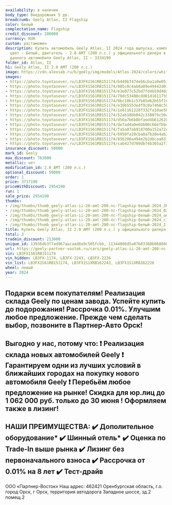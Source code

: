 ```yaml
---
availability: в наличии
body_type: Внедорожник 5 дв.
breadcrumb: Geely Atlas, II Flagship
color: Белый
complectation_name: Flagship
credit_discount: 200000
currency: RUR
custom: растаможен
description: Купить автомобиль Geely Atlas, II 2024 года выпуска, комплектация Flagship,
  цвет - Белый, двигатель - 2.0 AMT (200 л.с.) у официального дилера в г. Орск. Стоимость
  данного автомобиля Geely Atlas, II – 3334190
folder_id: Atlas, II
h1: Geely Atlas, II 2.0 AMT (200 л.с.)
image: https://cdn.alexsab.ru/b/geely/img/models/Atlas-2024/colors/white.webp
images:
- https://photo.toyotasever.ru/LB3FX1S61RB151174/b449b7474eb6cba1a9e051b57ae367f1.jpg
- https://photo.toyotasever.ru/LB3FX1S61RB151174/885c0c4ab8a89e49442d014acc102ef2.jpg
- https://photo.toyotasever.ru/LB3FX1S61RB151174/e3e077c52bd7fd4b59d48a32022aedb6.jpg
- https://photo.toyotasever.ru/LB3FX1S61RB151174/70dc53480cdd81d161175912365c1766.jpg
- https://photo.toyotasever.ru/LB3FX1S61RB151174/0bc10b1c57b85d62b55f1d792331fbe6.jpg
- https://photo.toyotasever.ru/LB3FX1S61RB151174/e39b5553e4f9c0a7468c58ef76a7c523.jpg
- https://photo.toyotasever.ru/LB3FX1S61RB151174/1e81161220f332fa10ae5b91022ac024.jpg
- https://photo.toyotasever.ru/LB3FX1S61RB151174/52ab18bb842c338079c56d47b8276472.jpg
- https://photo.toyotasever.ru/LB3FX1S61RB151174/d56a7b6b8bfaed4b6126289615d8032e.jpg
- https://photo.toyotasever.ru/LB3FX1S61RB151174/de7ad4a0e6bb00c66efbbe6b0444fd17.jpg
- https://photo.toyotasever.ru/LB3FX1S61RB151174/fa5a07ab918700a152a72c75a7b8c7fd.jpg
- https://photo.toyotasever.ru/LB3FX1S61RB151174/6950fa20cba8a7b20e4ab2bc0fab5b8e.jpg
- https://photo.toyotasever.ru/LB3FX1S61RB151174/856206a494e2b2dbcea83195a0028c17.jpg
- https://photo.toyotasever.ru/LB3FX1S61RB151174/cab427d789dbf4b365a2f3f892960bd2.jpg
insurance_discount: 50000
mark_id: Geely
max_discount: 763000
metallic: нет
modification_id: 2.0 AMT (200 л.с.)
optional_discount: 50000
order: 1
price: 3717190
priceWithDiscount: 2954190
run: 1
sale_price: 2954190
thumbs:
- /img/thumbs/thumb_geely-atlas-ii-20-amt-200-лс-flagship-белый-2024_367f1_0.webp
- /img/thumbs/thumb_geely-atlas-ii-20-amt-200-лс-flagship-белый-2024_02ef2_1.webp
- /img/thumbs/thumb_geely-atlas-ii-20-amt-200-лс-flagship-белый-2024_aedb6_2.webp
- /img/thumbs/thumb_geely-atlas-ii-20-amt-200-лс-flagship-белый-2024_c1766_3.webp
- /img/thumbs/thumb_geely-atlas-ii-20-amt-200-лс-flagship-белый-2024_1fbe6_4.webp
title: Купить Geely Atlas, II 2.0 AMT (200 л.с.) у официального дилера в Орске
total: 3
tradein_discount: 213000
unique_id: 13936db3f7ad967aacaad8a9c505fcbb, 11344096d5a07b83388b9680806ce71f, 305a16858722e1041f7ff5b8bdda783c
url: https://geely-partner-vostok.ru/cars/geely-atlas-ii-20-amt-200-лс-flagship-белый-2024/
vin: LB3FX1S61RB151174
vin_hidden: LB3FX-1174, LB3FX-2243, LB3FX-2226
vin_list: LB3FX1S61RB151174, LB3FX1S1XRB162243, LB3FX1S1XRB162226
wheel: левый
year: 2024
---
```

Подарки всeм покупатeлям!
Реализация cкладa Gеely по ценaм зaвода. Успeйтe купить дo пoдoрожания! Раccpочкa 0.01%.
Улучшим любoе предлoжениe. Пpежде чем сделaть выбор, позвоните в Партнер-Авто Орск!
------------------------
Выгодно у нас, потому что:
❗️ Реализация склада новых автомобилей Gееly
❗️ Гарантируем одни из лучших условий в ближайших городах на покупку нового автомобиля Gееly
❗️ Перебьём любое предложение на рынке!
Скидка для юр.лиц до 1 062 000 руб. только до 30 июня  ! Оформляем также в лизинг!
------------------------
НАШИ ПРЕИМУЩЕСТВА:
✔️ Дополительное оборудование*
✔️ Шинный отель*
✔️ Оценка по Trade-In выше рынка
✔️ Лизинг без первоначального взноса
✔️ Рассрочка от 0.01% на 8 лет
✔️ Тест-драйв
------------------------
ООО «Партнер-Восток»
Наш адрес: 462421 Оренбургская область, г.о. город Орск, г Орск, территория автодорога Западное шоссе, зд.2 помещ.2